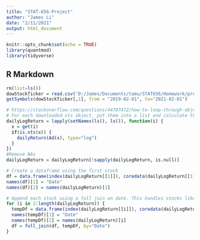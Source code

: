 ---
title: "STAT-656-Project"
author: "James Li"
date: "2/11/2021"
output: html_document
---

```{r setup, include=FALSE}
knitr::opts_chunk$set(echo = TRUE)
library(quantmod)
library(tidyverse)
```

## R Markdown


```{r, cache=TRUE}
rm(list=ls())
dowStockTicker = read.csv('D:/James/Documents/tamu/STAT656/Homework/project/data/DOW_STOCK_TICKERS.csv')
getSymbols(dowStockTicker[,1], from = "2019-02-01", to="2021-02-01")

# https://stackoverflow.com/questions/44707472/how-to-loop-through-objects-in-the-global-environment-r
# For each downloaded xts object, put them into a list and calculate the daily log return
dailyLogReturn = lapply(setNames(ls(), ls()), function(i) {
  x = get(i)
  if(is.xts(x)) {
    dailyReturn(Ad(x), type="log")
  }
})
#Remove NAs
dailyLogReturn = dailyLogReturn[!sapply(dailyLogReturn, is.null)]

# Create a dataframe using the first stock
df = data.frame(index(dailyLogReturn[[1]]), coredata(dailyLogReturn[[1]]))
names(df)[1] = "Date"
names(df)[2] = names(dailyLogReturn)[1]

# Append each stock using a full join on date. This handles stocks like DOW where the ticker was just created
for (i in 2:length(dailyLogReturn)) {
  tempDf = data.frame(index(dailyLogReturn[[i]]), coredata(dailyLogReturn[[i]]))
  names(tempDf)[1] = "Date"
  names(tempDf)[2] = names(dailyLogReturn)[i]
  df = full_join(df, tempDf, by="Date")
}
```
